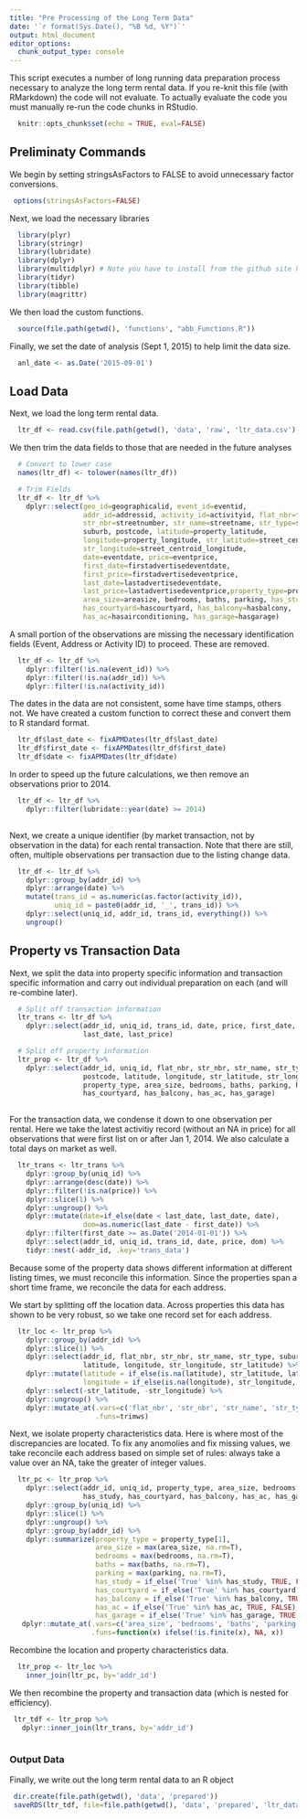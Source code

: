 ```yaml
---
title: "Pre Processing of the Long Term Data"
date: '`r format(Sys.Date(), "%B %d, %Y")`'
output: html_document
editor_options: 
  chunk_output_type: console
---
```


This script executes a number of long running data preparation process necessary to analyze the long term rental data.  If you re-knit this file (with RMarkdown) the code will not evaluate.  To actually evaluate the code you must manually re-run the code chunks in RStudio. 

```r

  knitr::opts_chunk$set(echo = TRUE, eval=FALSE)

```

## Preliminaty Commands

We begin by setting stringsAsFactors to FALSE to avoid unnecessary factor conversions.

```r

 options(stringsAsFactors=FALSE)

```

Next, we load the necessary libraries

```r

  library(plyr)
  library(stringr)
  library(lubridate)
  library(dplyr)
  library(multidplyr) # Note you have to install from the github site hadley/multidplyr
  library(tidyr)
  library(tibble)
  library(magrittr)

```

We then load the custom functions.

```r

  source(file.path(getwd(), 'functions', "abb_Functions.R"))

```

Finally, we set the date of analysis (Sept 1, 2015) to help limit the data size.

```r

  anl_date <- as.Date('2015-09-01')

```

## Load Data

Next, we load the long term rental data. 

```r
 
  ltr_df <- read.csv(file.path(getwd(), 'data', 'raw', 'ltr_data.csv'), header=T)

```

We then trim the data fields to those that are needed in the future analyses

```r

  # Convert to lower case
  names(ltr_df) <- tolower(names(ltr_df))

  # Trim Fields
  ltr_df <- ltr_df %>%
    dplyr::select(geo_id=geographicalid, event_id=eventid, 
                  addr_id=addressid, activity_id=activityid, flat_nbr=flatnumber,
                  str_nbr=streetnumber, str_name=streetname, str_type=streettype, 
                  suburb, postcode, latitude=property_latitude,
                  longitude=property_longitude, str_latitude=street_centroid_latitude,
                  str_longitude=street_centroid_longitude,
                  date=eventdate, price=eventprice,
                  first_date=firstadvertisedeventdate,
                  first_price=firstadvertisedeventprice, 
                  last_date=lastadvertisedeventdate,
                  last_price=lastadvertisedeventprice,property_type=propertytype, 
                  area_size=areasize, bedrooms, baths, parking, has_study=hasstudy, 
                  has_courtyard=hascourtyard, has_balcony=hasbalcony, 
                  has_ac=hasairconditioning, has_garage=hasgarage)

```

A small portion of the observations are missing the necessary identification fields (Event, Address or Activity ID) to proceed.  These are removed.

```r

  ltr_df <- ltr_df %>%
    dplyr::filter(!is.na(event_id)) %>%
    dplyr::filter(!is.na(addr_id)) %>%
    dplyr::filter(!is.na(activity_id))

```

The dates in the data are not consistent, some have time stamps, others not.  We have created a custom function to correct these and convert them to R standard format. 

```r

  ltr_df$last_date <- fixAPMDates(ltr_df$last_date)
  ltr_df$first_date <- fixAPMDates(ltr_df$first_date)
  ltr_df$date <- fixAPMDates(ltr_df$date)

```

In order to speed up the future calculations, we then remove an observations prior to 2014. 

```r
  
  ltr_df <- ltr_df %>% 
    dplyr::filter(lubridate::year(date) >= 2014)
  
```

Next, we create a unique identifier (by market transaction, not by observation in the data) for each rental transaction.  Note that there are still, often, multiple observations per transaction due to the listing change data. 
```r

  ltr_df <- ltr_df %>%
    dplyr::group_by(addr_id) %>%
    dplyr::arrange(date) %>%
    mutate(trans_id = as.numeric(as.factor(activity_id)),
           uniq_id = paste0(addr_id, '_', trans_id)) %>%
    dplyr::select(uniq_id, addr_id, trans_id, everything()) %>%
    ungroup()

```

## Property vs Transaction Data

Next, we split the data into property specific information and transaction specific information and carry out individual preparation on each (and will re-combine later).

```r

  # Split off transaction information
  ltr_trans <- ltr_df %>%
    dplyr::select(addr_id, uniq_id, trans_id, date, price, first_date, first_price, 
                  last_date, last_price)

  # Split off property information
  ltr_prop <- ltr_df %>%
    dplyr::select(addr_id, uniq_id, flat_nbr, str_nbr, str_name, str_type, suburb,
                  postcode, latitude, longitude, str_latitude, str_longitude,
                  property_type, area_size, bedrooms, baths, parking, has_study,
                  has_courtyard, has_balcony, has_ac, has_garage)
  
```

For the transaction data, we condense it down to one observation per rental.  Here we take the latest activitiy record (without an NA in price) for all observations that were first list on or after Jan 1, 2014.  We also calculate a total days on market as well. 

```r
    
  ltr_trans <- ltr_trans %>%
    dplyr::group_by(uniq_id) %>%
    dplyr::arrange(desc(date)) %>%
    dplyr::filter(!is.na(price)) %>%
    dplyr::slice(1) %>%
    dplyr::ungroup() %>%
    dplyr::mutate(date=if_else(date < last_date, last_date, date),
                  dom=as.numeric(last_date - first_date)) %>%
    dplyr::filter(first_date >= as.Date('2014-01-01')) %>%
    dplyr::select(addr_id, uniq_id, trans_id, date, price, dom) %>%
    tidyr::nest(-addr_id, .key='trans_data')

```

Because some of the property data shows different information at different listing times, we must reconcile this information.  Since the properties span a short time frame, we reconcile the data for each address.  

We start by splitting off the location data.  Across properties this data has shown to be very robust, so we take one record set for each address. 

```r

  ltr_loc <- ltr_prop %>%
    dplyr::group_by(addr_id) %>%
    dplyr::slice(1) %>%
    dplyr::select(addr_id, flat_nbr, str_nbr, str_name, str_type, suburb, postcode,
                  latitude, longitude, str_longitude, str_latitude) %>%
    dplyr::mutate(latitude = if_else(is.na(latitude), str_latitude, latitude),
                  longitude = if_else(is.na(longitude), str_longitude, longitude)) %>%
    dplyr::select(-str_latitude, -str_longitude) %>%
    dplyr::ungroup() %>%
    dplyr::mutate_at(.vars=c('flat_nbr', 'str_nbr', 'str_name', 'str_type', 'suburb'),
                     .funs=trimws)

```

Next, we isolate property characteristics data.  Here is where most of the discrepancies are located.  To fix any anomolies and fix missing values, we take reconcile each address based on simple set of rules: always take a value over an NA, take the greater of integer values.  

```r

  ltr_pc <- ltr_prop %>%
    dplyr::select(addr_id, uniq_id, property_type, area_size, bedrooms, baths, parking,
                  has_study, has_courtyard, has_balcony, has_ac, has_garage) %>%
    dplyr::group_by(uniq_id) %>%
    dplyr::slice(1) %>%
    dplyr::ungroup() %>%
    dplyr::group_by(addr_id) %>%
    dplyr::summarize(property_type = property_type[1],
                     area_size = max(area_size, na.rm=T),
                     bedrooms = max(bedrooms, na.rm=T),
                     baths = max(baths, na.rm=T),
                     parking = max(parking, na.rm=T),
                     has_study = if_else('True' %in% has_study, TRUE, FALSE),
                     has_courtyard = if_else('True' %in% has_courtyard, TRUE, FALSE),
                     has_balcony = if_else('True' %in% has_balcony, TRUE, FALSE),
                     has_ac = if_else('True' %in% has_ac, TRUE, FALSE),
                     has_garage = if_else('True' %in% has_garage, TRUE, FALSE)) %>%
   dplyr::mutate_at(.vars=c('area_size', 'bedrooms', 'baths', 'parking'),
                    .funs=function(x) ifelse(!is.finite(x), NA, x))


```

Recombine the location and property characteristics data. 

```r

  ltr_prop <- ltr_loc %>%
    inner_join(ltr_pc, by='addr_id')

```

We then recombine the property and transaction data (which is nested for efficiency).

```r
 
 ltr_tdf <- ltr_prop %>%
   dplyr::inner_join(ltr_trans, by='addr_id')
 
```

### Output Data

Finally, we write out the long term rental data to an R object

```r

 dir.create(file.path(getwd(), 'data', 'prepared'))
 saveRDS(ltr_tdf, file=file.path(getwd(), 'data', 'prepared', 'ltr_data.RDS'))

```
